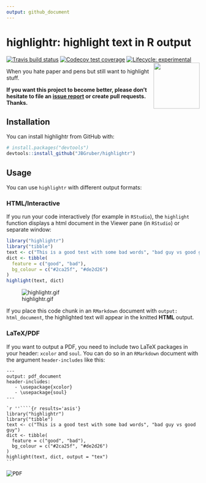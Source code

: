 ```yaml
---
output: github_document
---
```


<!-- README.md is generated from README.Rmd. Please edit that file -->

# highlightr: highlight text in R output
<!-- badges: start -->
  [![Travis build status](https://travis-ci.org/JBGruber/highlightr.svg?branch=master)](https://travis-ci.org/JBGruber/highlightr)
[![Codecov test coverage](https://codecov.io/gh/JBGruber/highlightr/branch/master/graph/badge.svg)](https://codecov.io/gh/JBGruber/highlightr?branch=master)
[![Lifecycle: experimental](https://img.shields.io/badge/lifecycle-experimental-orange.svg)](https://www.tidyverse.org/lifecycle/#experimental)
<!-- badges: end -->
<img src="man/figures/logo.png" align="right" width="120" />


When you hate paper and pens but still want to highlight stuff.

**If you want this project to become better, please don't hesitate to file an [issue report](https://github.com/JBGruber/rwhatsapp/issues) or create pull requests. Thanks.**

## Installation

You can install highlightr from GitHub with:

```r
# install.packages("devtools")
devtools::install_github("JBGruber/highlightr")
```

## Usage

You can use `highlightr` with different output formats:

### HTML/Interactive

If you run your code interactively (for example in `RStudio`), the `highlight` function displays a html document in the Viewer pane (in `RStudio`) or separate window: 

```r
library("highlightr")
library("tibble")
text <- c("This is a good test with some bad words", "bad guy vs good guy")
dict <- tibble(
  feature = c("good", "bad"),
  bg_colour = c("#2ca25f", "#de2d26")
)
highlight(text, dict)
```

![highlightr.gif](./man/figures/highlightr.gif)

If you place this code chunk in an `RMarkdown` document with `output: html_document`, the highlighted text will appear in the knitted **HTML** output.

### LaTeX/PDF

If you want to output a PDF, you need to include two LaTeX packages in your header: `xcolor` and `soul`. You can do so in an `RMarkdown` document with the argument `header-includes` like this:

<pre><code>---
output: pdf_document
header-includes:
   - \usepackage{xcolor}
   - \usepackage{soul}
---

`r ''````{r results='asis'}
library("highlightr")
library("tibble")
text <- c("This is a good test with some bad words", "bad guy vs good guy")
dict <- tibble(
  feature = c("good", "bad"),
  bg_colour = c("#2ca25f", "#de2d26")
)
highlight(text, dict, output = "tex")
```</code></pre>

<kbd>
![PDF](./man/figures/pdf.png)
</kbd>
